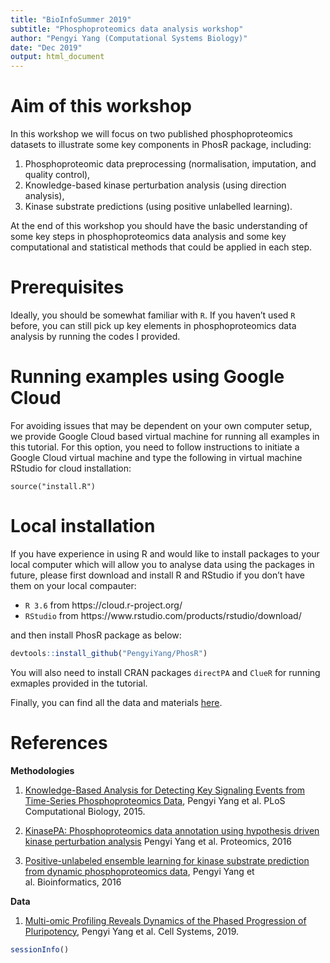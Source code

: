 ```yaml
---
title: "BioInfoSummer 2019"
subtitle: "Phosphoproteomics data analysis workshop"
author: "Pengyi Yang (Computational Systems Biology)"
date: "Dec 2019"
output: html_document
---
```


# Aim of this workshop

In this workshop we will focus on two published phosphoproteomics datasets to illustrate some key components in PhosR package, including:

  1. Phosphoproteomic data preprocessing (normalisation, imputation, and quality control),
  1. Knowledge-based kinase perturbation analysis (using direction analysis), 
  1. Kinase substrate predictions (using positive unlabelled learning).

At the end of this workshop you should have the basic understanding of some key steps in phosphoproteomics data analysis and some key computational and statistical methods that could be applied in each step.


# Prerequisites

Ideally, you should be somewhat familiar with `R`. If you haven't used `R` before, you can still pick up key elements in phosphoproteomics data analysis by running the codes I provided. 


# Running examples using Google Cloud

For avoiding issues that may be dependent on your own computer setup, we provide Google Cloud based virtual machine for running all examples in this tutorial. For this option, you need to follow instructions to initiate a Google Cloud virtual machine and type the following in virtual machine RStudio for cloud installation:

`source("install.R")`

# Local installation 

If you have experience in using R and would like to install packages to your local computer which will allow you to analyse data using the packages in future, please first download and install R and RStudio if you don't have them on your local compauter:

  + `R 3.6` from https://cloud.r-project.org/ 
  + `RStudio` from https://www.rstudio.com/products/rstudio/download/

and then install PhosR package as below:

```r
devtools::install_github("PengyiYang/PhosR")
```

You will also need to install CRAN packages `directPA` and `ClueR` for running exmaples provided in the tutorial.

Finally, you can find all the data and materials [here](https://github.com/SydneyBioX/BIS2019_PhosR). 


# References

**Methodologies**

1. [Knowledge-Based Analysis for Detecting Key Signaling Events from Time-Series Phosphoproteomics Data](https://journals.plos.org/ploscompbiol/article?id=10.1371/journal.pcbi.1004403), Pengyi Yang et al. PLoS Computational Biology, 2015.

1. [KinasePA: Phosphoproteomics data annotation using hypothesis driven kinase perturbation analysis](https://www.ncbi.nlm.nih.gov/pmc/articles/PMC5027648/) Pengyi Yang et al. Proteomics, 2016

1. [Positive-unlabeled ensemble learning for kinase substrate prediction from dynamic phosphoproteomics data](https://academic.oup.com/bioinformatics/article/32/2/252/1743815), Pengyi Yang et al. Bioinformatics, 2016


**Data**

1. [Multi-omic Profiling Reveals Dynamics of the Phased Progression of Pluripotency](https://doi.org/10.1016/j.cels.2019.03.012), Pengyi Yang et al. Cell Systems, 2019.



```r
sessionInfo()
```

